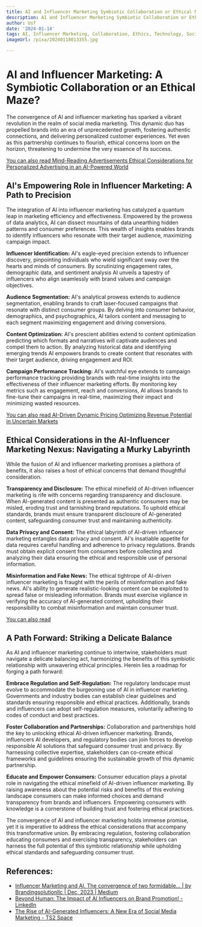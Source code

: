 ```yaml
---
title: AI and Influencer Marketing Symbiotic Collaboration or Ethical Minefield
description: AI and Influencer Marketing Symbiotic Collaboration or Ethical Minefield
author: Usf
date: '2024-01-14'
tags: AI, Influencer Marketing, Collaboration, Ethics, Technology, Social Media
imageUrl: /pixa/20240118013355.jpg

---
```

# AI and Influencer Marketing: A Symbiotic Collaboration  or  an  Ethical Maze?

The convergence of AI and influencer marketing has sparked a vibrant revolution in  the  realm of social media marketing. This dynamic duo has  propelled brands into an era of unprecedented growth, fostering  authentic  connections, and delivering personalized customer experiences. Yet  even as this  partnership continues to flourish, ethical concerns loom on the horizon, threatening to undermine  the very essence of its success.

[You can also read Mind-Reading Advertisements Ethical Considerations for Personalized Advertising in an AI-Powered World](Mind-Reading%20Advertisements%20Ethical%20Considerations%20for%20Personalized%20Advertising%20in%20an%20AI-Powered%20World)


## AI's Empowering Role in Influencer Marketing: A Path to Precision

The integration of AI into influencer marketing has catalyzed a quantum leap in  marketing efficiency  and effectiveness. Empowered by the prowess of data analytics, AI can dissect mountains of data unearthing hidden patterns  and consumer preferences. This wealth of insights enables brands to identify influencers who  resonate with their target audience, maximizing campaign impact.

**Influencer Identification:** AI's eagle-eyed precision extends to influencer discovery, pinpointing  individuals who wield significant sway over the hearts and minds of consumers. By scrutinizing engagement rates, demographic data, and sentiment analysis AI unveils a tapestry  of influencers who align seamlessly with brand values and campaign objectives.

**Audience Segmentation:**  AI's analytical  prowess extends  to  audience segmentation, enabling brands to craft laser-focused  campaigns that resonate with distinct consumer groups.  By delving into consumer behavior, demographics, and psychographics, AI tailors content and  messaging to each segment maximizing engagement and driving conversions.

**Content Optimization:** AI's  prescient abilities extend to content optimization predicting which formats and narratives will captivate audiences and  compel them to action. By analyzing historical  data  and  identifying emerging trends AI empowers brands to create content that resonates with their target audience, driving engagement and ROI.

**Campaign Performance Tracking:**  AI's watchful eye extends to campaign performance tracking providing brands with real-time insights into the effectiveness  of their influencer marketing efforts. By monitoring key metrics such as  engagement, reach and conversions, AI allows brands to fine-tune their campaigns in real-time, maximizing their impact and minimizing wasted resources.

[You can also read AI-Driven  Dynamic Pricing Optimizing Revenue  Potential in Uncertain Markets](AI-Driven%20Dynamic%20Pricing%20Optimizing%20Revenue%20Potential%20in%20Uncertain%20Markets)


## Ethical Considerations  in the AI-Influencer Marketing Nexus: Navigating a Murky Labyrinth

While the fusion of AI and influencer  marketing promises a plethora of benefits, it also raises a host of ethical concerns that demand thoughtful consideration.

**Transparency and  Disclosure:** The ethical minefield of AI-driven influencer marketing is rife with concerns regarding  transparency and disclosure. When AI-generated content is presented as authentic consumers may be misled, eroding trust and  tarnishing brand reputations. To uphold ethical standards, brands must ensure transparent  disclosure of AI-generated content, safeguarding consumer trust and maintaining authenticity.

**Data Privacy and Consent:** The ethical labyrinth of AI-driven influencer marketing entangles data privacy and consent. AI's insatiable appetite for data requires careful  handling and adherence to privacy regulations. Brands must obtain explicit consent from  consumers before collecting and analyzing their data ensuring the ethical and responsible use of personal information.

**Misinformation and  Fake News:** The ethical tightrope of AI-driven  influencer marketing is fraught with the  perils of  misinformation and fake news. AI's  ability to generate realistic-looking content  can be  exploited to spread false or misleading information. Brands must exercise vigilance in verifying the  accuracy of AI-generated content, upholding their responsibility to  combat misinformation and maintain  consumer trust.

[You can  also read ]()


## A Path Forward: Striking a Delicate  Balance

As AI and influencer marketing continue  to intertwine, stakeholders must navigate a delicate balancing act, harmonizing  the benefits  of  this symbiotic relationship with unwavering ethical principles. Herein lies a roadmap for forging a path forward:

**Embrace Regulation and Self-Regulation:** The regulatory landscape  must evolve to accommodate the burgeoning use of AI in influencer marketing. Governments and industry bodies can establish clear guidelines and standards ensuring responsible and ethical practices. Additionally, brands and influencers can  adopt self-regulation measures, voluntarily adhering to  codes of conduct and  best practices.

**Foster Collaboration and Partnerships:** Collaboration and partnerships hold  the key to unlocking ethical AI-driven influencer marketing. Brands, influencers AI developers, and regulatory bodies can join forces to develop responsible AI solutions that safeguard consumer trust and privacy. By harnessing collective expertise, stakeholders can co-create ethical frameworks and guidelines ensuring  the sustainable growth of this dynamic partnership.

**Educate and Empower  Consumers:** Consumer education plays a  pivotal role in navigating the ethical  minefield of AI-driven influencer marketing. By raising awareness about the potential risks and benefits  of this evolving landscape  consumers can make informed choices and demand transparency from brands and influencers. Empowering consumers with knowledge is a cornerstone of building trust and fostering ethical practices.

The  convergence of AI and influencer marketing holds  immense promise, yet  it is imperative to address the ethical considerations that accompany this  transformative union. By embracing regulation, fostering collaboration educating consumers and exercising transparency,  stakeholders can harness  the full potential of this symbiotic relationship  while  upholding ethical standards and  safeguarding consumer  trust.

## References:
- [Influencer Marketing and AI. The convergence of two formidable… | by Brandingsolutionllc | Dec, 2023 | Medium](https://medium.com/@brandingsolutionllc573/influencer-marketing-and-ai-b3eafb2c122d)
- [Beyond Human: The Impact of AI Influencers on Brand Promotion! - LinkedIn](https://www.linkedin.com/pulse/beyond-human-impact-ai-influencers-brand-promotion-starbuzz-ai)
- [The Rise of AI-Generated Influencers: A New Era of Social Media Marketing - TS2 Space](https://ts2.space/en/the-rise-of-ai-generated-influencers-a-new-era-of-social-media-marketing/)
